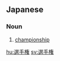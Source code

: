 ==Japanese==
{{ja-kanjitab|せん|しゅ|けん|yomi=on}}

===Noun===
{{ja-noun|せんしゅけん}}

# [[championship]] {{gloss|position of champion, or winner}}

[[hu:選手権]]
[[sv:選手権]]